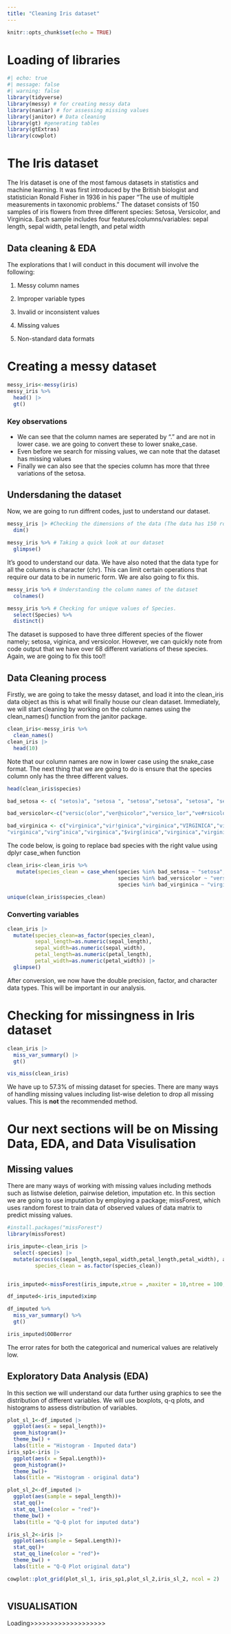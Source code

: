 ```yaml
---
title: "Cleaning Iris dataset"
---
```


```r
knitr::opts_chunk$set(echo = TRUE)
```

# Loading of libraries
```r
#| echo: true
#| message: false
#| warning: false
library(tidyverse)
library(messy) # for creating messy data
library(naniar) # for assessing missing values
library(janitor) # Data cleaning
library(gt) #generating tables
library(gtExtras)
library(cowplot)
```

# The Iris dataset
The Iris dataset is one of the most famous datasets in statistics and machine learning. It was first introduced by the British biologist and statistician Ronald Fisher in 1936 in his paper "The use of multiple measurements in taxonomic problems." The dataset consists of 150 samples of iris flowers from three different species: Setosa, Versicolor, and Virginica. Each sample includes four features/columns/variables: sepal length, sepal width, petal length, and petal width

## Data cleaning & EDA 
The explorations that I will conduct in this document will involve the following:

1.  Messy column names

2.  Improper variable types

3.  Invalid or inconsistent values

4.  Missing values

5.  Non-standard data formats

# Creating a messy dataset
```r
messy_iris<-messy(iris)
messy_iris %>%
  head() |> 
  gt()
```
### Key observations
- We can see that the column names are seperated by "." and are not in lower case. we are going to convert these to lower snake_case.\n
- Even before we search for missing values, we can note that the dataset has missing values
- Finally we can also see that the species column has more that three variations of the setosa.

## Undersdaning the dataset
Now, we are going to run diffrent codes, just to understand our dataset.

```r
messy_iris |> #Checking the dimensions of the data (The data has 150 rows, and 5 columns)
  dim()
```

```r
messy_iris %>% # Taking a quick look at our dataset
  glimpse()
```
It's good to understand our data. We have also noted that the data type for all the columns is character (chr). This can limit certain operations that require our data to be in numeric form. We are also going to fix this.
```r
messy_iris %>% # Understanding the column names of the dataset
  colnames()
```

```r
messy_iris %>% # Checking for unique values of Species. 
  select(Species) %>% 
  distinct()
```

The dataset is supposed to have three different species of the flower namely; setosa, viginica, and versicolor. However, we can quickly note from code output that we have over 68 different variations of these species. Again, we are going to fix this too!!


## Data Cleaning process
Firstly, we are going to take the messy dataset, and load it into the clean_iris data object as this is what will finally house our clean dataset. Immediately, we will start cleaning by working on the column names using the clean_names() function from the janitor package.
```r
clean_iris<-messy_iris %>% 
  clean_names()
clean_iris |> 
  head(10)
```

Note that our column names are now in lower case using the snake_case format. The next thing that we are going to do is ensure that the species column only has the three different values. 

```r
head(clean_iris$species)
```


```r
bad_setosa <- c( "setos)a", "setosa ", "setosa","setosa", "setosa", "setosa ", "seto_sa",  "s&etosa",  "setosa", "SETOSA", "setosa", "se(tosa", "setosa","setosa", "setosa","setosa","*setosa","set_osa","setosa",         "se@tosa","setosa", "(s_etos.a",      "set(osa","setos$a","seto-s(a","(SETOSA","setosa ", "s-eto%sa",       "setosa","SETOSA", "seto.sa","setosa","setos^a", "setosa","set$osa", "setosa", "se+tosa","seto*sa",        "S)ETOSA","setos*a", "setosa","set!osa","setosa","setosa","s@et#osa ","setosa","setosa")
```

```r
bad_versicolor<-c("versic(olor","ver@sicolor","versico_lor","ve#rsicolor","versicolor",          "versico@lor","versicolor","versicolor","versicolor","versicolor","versicolor","vers_i%c#ol%or", "V*ERSICOLOR","ver!sicolor","+versicolo^r","versicolor","versico)l^or","versicol^or","ve&rsicolor","versicolor","$vers+icolor","versicolor ",")versicolor", "versicolor","versicolor","versicolor","versicolor ","ver&sicolor ","versico(lo$r","versi_color","versicolor","vers-ic.ol%o&r", "versicolor","versicolor",     "versicolor","*versicolor","versicolor","versicol!or","&versicolor","%versicol%or ",  "v%ersicolor","v+ersicolor")
```

```r
bad_virginica <- c("virginica","vir!ginica","virginica","VIRGINICA","virginica","virginica",     
"virginica","virg^inica","virginica","$virg(inica","virginica","virginica ","virginica",     "virginica","virgini+ca","vir-ginica", "virginica","virginica","virgin!ica","virginica",   ".virginic#a","virginica","virginic_a","virginica","v(irgi$nica","virginica","virginic#a",     "vir.gini@ca","virginica ","v#irgini(ca", "virginica","virginica","virginica","virginica",      "virgi^nica","virginica","virginica","virginica","VIRGINICA","virginica","virginica")
```


The code below, is going to replace bad species with the right value using dplyr case_when function

```r
clean_iris<-clean_iris %>% 
   mutate(species_clean = case_when(species %in% bad_setosa ~ "setosa",
                                    species %in% bad_versicolor ~ "versicolor",
                                    species %in% bad_virginica ~ "virginica"))

unique(clean_iris$species_clean)
```

### Converting variables 
```r
clean_iris |> 
  mutate(species_clean=as_factor(species_clean),
         sepal_length=as.numeric(sepal_length),
         sepal_width=as.numeric(sepal_width),
         petal_length=as.numeric(petal_length),
         petal_width=as.numeric(petal_width)) |> 
  glimpse()
```
 
After conversion, we now have the double precision, factor, and character data types. This will be important in our analysis.
 
# Checking for missingness in Iris dataset

```r
clean_iris |> 
  miss_var_summary() |> 
  gt()
```

```r
vis_miss(clean_iris)
```

We have up to 57.3% of missing dataset for species. There are many ways of handling missing values including list-wise deletion to drop all missing values. This is **not** the recommended method.


# Our next sections will be on Missing Data, EDA, and Data Visulisation

## Missing values
There are many ways of working with missing values including methods such as listwise deletion, pairwise deletion, imputation etc. In this section we are going to use imputation by employing a package;  missForest, which uses random forest to train data of observed values of data matrix to predict missing values. 

```r
#install.packages("missForest")
library(missForest)

iris_impute<-clean_iris |> 
  select(-species) |> 
  mutate(across(c(sepal_length,sepal_width,petal_length,petal_width), as.numeric),
         species_clean = as.factor(species_clean))


iris_imputed<-missForest(iris_impute,xtrue = ,maxiter = 10,ntree = 100,verbose = FALSE)

df_imputed<-iris_imputed$ximp

df_imputed %>% 
  miss_var_summary() %>% 
  gt() 
```

```r
iris_imputed$OOBerror
```

The error rates for both the categorical and numerical values are relatively low.

## Exploratory Data Analysis (EDA)

In this section we will understand our data further using graphics to see the distribution of different variables. We will use boxplots, q-q plots, and histograms to assess distribution of variables.
```r
plot_sl_1<-df_imputed |> 
  ggplot(aes(x = sepal_length))+
  geom_histogram()+
  theme_bw() +
  labs(title = "Histogram - Imputed data")
iris_sp1<-iris |> 
  ggplot(aes(x = Sepal.Length))+
  geom_histogram()+
  theme_bw()+
  labs(title = "Histogram - original data")

plot_sl_2<-df_imputed |> 
  ggplot(aes(sample = sepal_length))+
  stat_qq()+
  stat_qq_line(color = "red")+
  theme_bw() +
  labs(title = "Q-Q plot for imputed data")

iris_sl_2<-iris |> 
  ggplot(aes(sample = Sepal.Length))+
  stat_qq()+
  stat_qq_line(color = "red")+
  theme_bw() +
  labs(title = "Q-Q Plot original data")

cowplot::plot_grid(plot_sl_1, iris_sp1,plot_sl_2,iris_sl_2, ncol = 2)
```


```r

```

## VISUALISATION 

Loading>>>>>>>>>>>>>>>>>>>



















































































